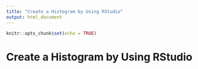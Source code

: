 ---
title: "Create a Histogram by Using RStudio"
output: html_document
---

```{r setup, include=FALSE}
knitr::opts_chunk$set(echo = TRUE)
```

# Create a Histogram by Using RStudio

```{r Load a dataset, echo=TRUE, error=FALSE, warning=TRUE, results='hide', message=FALSE}






```


```{r Compare a bar chart and a histogram, echo=TRUE, error=FALSE, warning=FALSE, message=FALSE}







```


```{r Configure a historgram, echo=TRUE, error=FALSE, warning = FALSE, message=FALSE}






```

```{r Add a trend line to a histogram that visualizes frequencies, echo=TRUE, error =FALSE, warning=FALSE, message=FALSE}







```

```{r Add a trend line to a histogram that visualizes probability densities, echo=TRUE, error =FALSE, warning=FALSE, message=FALSE}







```
